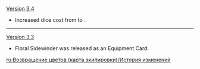 {{Change History/Header}}
[[Version 3.4]]
* Increased dice cost from {{TCG Cost|3|Dendro}} to {{TCG Cost|4|Dendro}}.
----
[[Version 3.3]]
* Floral Sidewinder was released as an Equipment Card.
<noinclude>


[[ru:Возвращение цветов (карта экипировки)/История изменений]]
</noinclude>